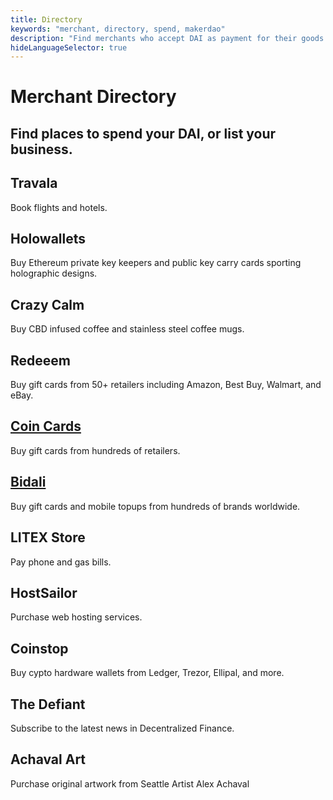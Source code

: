 ```yaml
---
title: Directory
keywords: "merchant, directory, spend, makerdao"
description: "Find merchants who accept DAI as payment for their goods and services."
hideLanguageSelector: true
---
```


# Merchant Directory

## Find places to spend your DAI, or <Link to="/funding/merchant-directory/accept"> list your business.</Link>

<Box>


## <Link to="https://www.travala.com/">Travala</Link>

<List>Book flights and hotels.</List>

</Box>


<Box>


## <Link to="https://holowallets.io/">Holowallets</Link>

<List>


Buy Ethereum private key keepers and public key carry cards sporting
holographic designs.

</List>


</Box>


<Box>


## <Link to="https://www.crazycalm.co/">Crazy Calm</Link>

<List>Buy CBD infused coffee and stainless steel coffee mugs.</List>

</Box>


<Box>


## <Link to="https://www.redeeem.com/">Redeeem</Link>

<List>
  Buy gift cards from 50+ retailers including Amazon, Best Buy, Walmart, and
  eBay.
</List>

</Box>


<Box>


## [Coin Cards](https://coincards.com/)

<List>Buy gift cards from hundreds of retailers.</List>

</Box>


<Box>


## [Bidali](https://giftcards.bidali.com/)

Buy gift cards and mobile topups from hundreds of brands worldwide.

</Box>


<Box>


## <Link to="https://litex.store/#/shop/">LITEX Store</Link>

<List>Pay phone and gas bills.</List>

</Box>


<Box>


## <Link to="https://hostsailor.com/">HostSailor</Link>

<List>Purchase web hosting services.</List>

</Box>


<Box>


## <Link to="https://coinstop.io/">Coinstop</Link>

<List>Buy cypto hardware wallets from Ledger, Trezor, Ellipal, and more.</List>

</Box>


<Box>


## <Link to="https://thedefiant.substack.com/">The Defiant</Link>

<List>Subscribe to the latest news in Decentralized Finance.</List>

</Box>


<Box>


## <Link to="https://www.achavalart.com/">Achaval Art</Link>

<List>Purchase original artwork from Seattle Artist Alex Achaval</List>

</Box>


